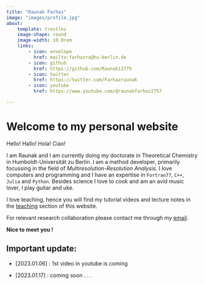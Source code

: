 ```yaml
---
title: "Raunak Farhaz"
image: "images/profile.jpg"
about:
    template: trestles 
    image-shape: round
    image-width: 10.0rem 
    links:
        - icon: envelope
          href: mailto:farhazra@hu-berlin.de
        - icon: github
          href: https://github.com/Raunak12775
        - icon: twitter
          href: https://twitter.com/Farhazraunak
        - icon: youtube
          href: https://www.youtube.com/@raunakfarhaz2757

---
```


# Welcome to my personal website

Hello! Hallo! Hola! Ciao! 

I am Raunak and I am currently doing my doctorate in Theoretical Chemistry in Humboldt-Universität zu Berlin. I am a method developer, primarily focussing in the field of *Multiresolution-Resolution Analysis*. I love computers and programming and I have an expertise in `Fortran77`, `C++`, `Julia` and `Python`. Besides science I love to cook and am an avid music lover, I play guitar and uke. 

I love teaching, hence you will find my tutorial videos and lecture notes in the [teaching](teaching/teach.qmd) section of this website.

For relevant research collaboration please contact me through my [email](mailto:farhazra@hu-berlin.de).

**Nice to meet you !**


:::{.callout-note icon=true}
## Important update:

- [2023.01.06] : 1st video in youtube is coming

- [2023.01.17] : coming soon . . .
:::
